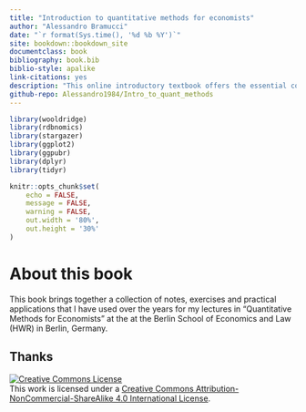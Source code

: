 ```yaml
--- 
title: "Introduction to quantitative methods for economists"
author: "Alessandro Bramucci"
date: "`r format(Sys.time(), '%d %b %Y')`"
site: bookdown::bookdown_site
documentclass: book
bibliography: book.bib
biblio-style: apalike
link-citations: yes
description: "This online introductory textbook offers the essential coding and quantitative skills to students in economics and social sciences in general."
github-repo: Alessandro1984/Intro_to_quant_methods
---
```


```r
library(wooldridge)
library(rdbnomics)
library(stargazer)
library(ggplot2)
library(ggpubr)
library(dplyr)
library(tidyr)

knitr::opts_chunk$set(
	echo = FALSE,
	message = FALSE,
	warning = FALSE,
	out.width = '80%',
	out.height = '30%'
)

```

# About this book {.unnumbered}

This book brings together a collection of notes, exercises and practical applications that I have used over the years for my lectures in "Quantitative Methods for Economists" at the at the Berlin School of Economics and Law (HWR) in Berlin, Germany.

## Thanks {.unnumbered}

<a rel="license" href="http://creativecommons.org/licenses/by-nc-sa/4.0/"><img alt="Creative Commons License" style="border-width:0" src="https://i.creativecommons.org/l/by-nc-sa/4.0/88x31.png" /></a><br />This work is licensed under a <a rel="license" href="http://creativecommons.org/licenses/by-nc-sa/4.0/">Creative Commons Attribution-NonCommercial-ShareAlike 4.0 International License</a>.

<!-- # ```{r include = FALSE} -->
<!-- # # automatically create a bib database for R packages -->
<!-- # knitr::write_bib(c( -->
<!-- #   .packages(), 'bookdown', 'knitr', 'rmarkdown' -->
<!-- # ), 'packages.bib') -->
<!-- # ``` -->

